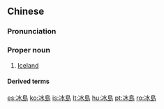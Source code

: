 {{also|冰岛}}
==Chinese==
{{zh-forms|s=冰岛}}

===Pronunciation===
{{zh-pron
|m=Bīngdǎo
|c=bing1 dou2
|mn=qz:Peng-tó͘/xm,zz:Peng-tó
|w=1pin tau
|cat=pn
}}

===Proper noun===
{{zh-proper noun}}

# [[Iceland]]

====Derived terms====
{{zh-der|冰島人|冰島語}}

{{zh-cat|Countries|Islands}}

[[es:冰島]]
[[ko:冰島]]
[[is:冰島]]
[[lt:冰島]]
[[hu:冰島]]
[[pt:冰島]]
[[ro:冰島]]